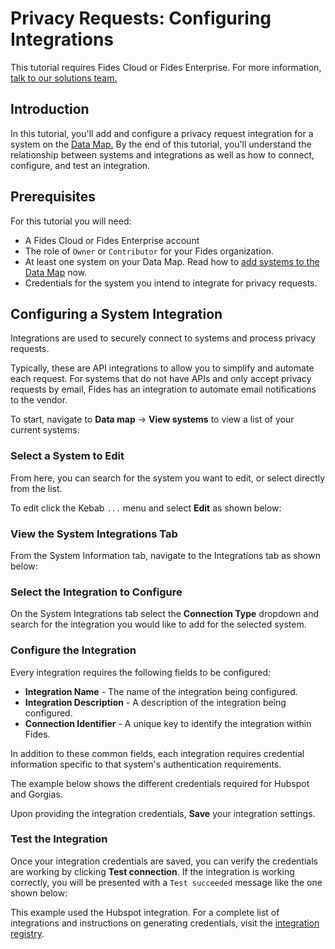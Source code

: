 
# Privacy Requests: Configuring Integrations

<TutorialKey duration="10" product="Fides" topic="Privacy Requests" interactive="true"/>

<Callout emoji=""> This tutorial requires Fides Cloud or Fides Enterprise. For more information, [talk to our solutions team.](https://ethyca.com/book-demo?utm_source=docs-site) </Callout>

## Introduction
In this tutorial, you'll add and configure a privacy request integration for a system on the [Data Map.](/tutorials/data-mapping-get-started) By the end of this tutorial, you'll understand the relationship between systems and integrations as well as how to connect, configure, and test an integration.

## Prerequisites

For this tutorial you will need:

* A Fides Cloud or Fides Enterprise account
* The role of `Owner` or `Contributor` for your Fides organization.
* At least one system on your Data Map. Read how to [add systems to the Data Map](/tutorials/data-mapping-adding-systems-manually) now.
* Credentials for the system you intend to integrate for privacy requests.



## Configuring a System Integration

Integrations are used to securely connect to systems and process privacy requests. 

Typically, these are API integrations to allow you to simplify and automate each request. For systems that do not have APIs and only accept privacy requests by email, Fides has an integration to automate email notifications to the vendor. 

To start, navigate to **Data map** → **View systems** to view a list of your current systems. 

### Select a System to Edit

From here, you can search for the system you want to edit, or select directly from the list. 

To edit click the Kebab `...` menu and select **Edit** as shown below:

<Screenshot img="/docs/assets/img/tutorials/privacy-requests-view-systems.gif" description="View list of systems" />


### View the System Integrations Tab

From the System Information tab, navigate to the Integrations tab as shown below:

<Screenshot img="/docs/assets/img/tutorials/privacy-requests-view-integrations.gif" description="View integrations" />

### Select the Integration to Configure
On the System Integrations tab select the **Connection Type** dropdown and search for the integration you would like to add for the selected system. 

<Screenshot img="/docs/assets/img/tutorials/privacy-requests-select-integrations.gif" description="Select the integration for your system" />

### Configure the Integration

Every integration requires the following fields to be configured:

* <span class="nx-absolute -nx-mt-20" id="integration-name"></span>**Integration Name** - The name of the integration being configured.
* <span class="nx-absolute -nx-mt-20" id="integration-description"></span>**Integration Description** - A description of the integration being configured.
* <span class="nx-absolute -nx-mt-20" id="connection-identifier"></span>**Connection Identifier** - A unique key to identify the integration within Fides.

<Screenshot img="/docs/assets/img/tutorials/privacy-requests-default-fields.gif" description="Complete the default fields for the system integration" />

In addition to these common fields, each integration requires credential information specific to that system's authentication requirements.

The example below shows the different credentials required for Hubspot and Gorgias.

<Screenshot img="/docs/assets/img/tutorials/privacy-requests-credentials.gif" description="Provide credentials for the system integration"/>

Upon providing the integration credentials, **Save** your integration settings.

### Test the Integration

Once your integration credentials are saved, you can verify the credentials are working by clicking **Test connection**.
If the integration is working correctly, you will be presented with a `Test succeeded` message like the one shown below:

<Screenshot img="/docs/assets/img/tutorials/privacy-requests-testing.gif" description="Provide credentials for the system integration"  mw="450" />

This example used the Hubspot integration. For a complete list of integrations and instructions on generating credentials, visit the [integration registry](/dev-docs/configuration/integrations).